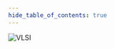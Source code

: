 ```yaml
---
hide_table_of_contents: true
---
```


![VLSI](https://link.storjshare.io/jwsazp7mbmcfoqru7reav62mppia/college-notes%2FVLSI%2FL_10%2FGate_Design_and_Sizing_related_discussion%2FExamples_Design_Sizing%2Fschematic%20design%20comp%20gates%20(4).jpg?wrap=0)